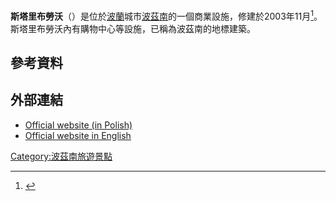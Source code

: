 '''斯塔里布勞沃'''（{{lang-pl|Stary Browar}}）是位於[[波蘭|波蘭]]城市[[波茲南|波茲南]]的一個商業設施，修建於2003年11月<ref>{{cite web |title= Madame Browary |url= http://www.przekroj.pl/ludzie_sylwetki_artykul,1859.html |publisher= Przekrój |language= pl |access-date= 2015-10-11 |archive-url= https://web.archive.org/web/20090820004620/http://www.przekroj.pl/ludzie_sylwetki_artykul,1859.html |archive-date= 2009-08-20 |dead-url= yes }}</ref>。斯塔里布勞沃內有購物中心等設施，已稱為波茲南的地標建築。
== 參考資料 ==
{{reflist}}
==外部連結==
{{commons category|Stary Browar w Poznaniu}}
* [https://web.archive.org/web/20060408173841/http://starybrowar.pl/ Official website (in Polish)]
* [http://starybrowar5050.com/en/ Official website in English] {{Wayback|url=http://starybrowar5050.com/en/ |date=20210227080444 }}
{{Coord|52.402|N|16.928|E|display=title|source:dewiki}}

[[Category:波茲南旅遊景點|Category:波茲南旅遊景點]]